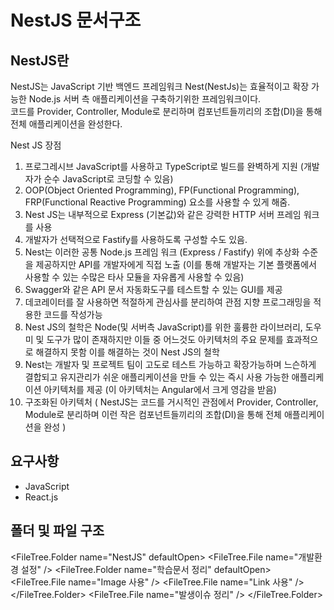 
# NestJS 문서구조

## NestJS란

NestJS는 JavaScript 기반 백엔드 프레임워크 Nest(NestJs)는 효율적이고 확장 가능한 Node.js 서버 측 애플리케이션을 구축하기위한 프레임워크이다.  
코드를 Provider, Controller, Module로 분리하며 컴포넌트들끼리의 조합(DI)을 통해 전체 애플리케이션을 완성한다.

Nest JS 장점
1. 프로그레시브 JavaScript를 사용하고 TypeScript로 빌드를 완벽하게 지원 (개발자가 순수 JavaScript로 코딩할 수 있음)
2. OOP(Object Oriented Programming), FP(Functional Programming), FRP(Functional Reactive Programming) 요소를 사용할 수 있게 해줌.
3. Nest JS는 내부적으로 Express (기본값)와 같은 강력한 HTTP 서버 프레임 워크를 사용
4. 개발자가 선택적으로 Fastify를 사용하도록 구성할 수도 있음.
5. Nest는 이러한 공통 Node.js 프레임 워크 (Express / Fastify) 위에 추상화 수준을 제공하지만 API를 개발자에게 직접 노출 (이를 통해 개발자는 기본 플랫폼에서 사용할 수 있는 수많은 타사 모듈을 자유롭게 사용할 수 있음)
6. Swagger와 같은 API 문서 자동화도구를 테스트할 수 있는 GUI를 제공
7. 데코레이터를 잘 사용하면 적절하게 관심사를 분리하여 관점 지향 프로그래밍을 적용한 코드를 작성가능
8. Nest JS의 철학은 Node(및 서버측 JavaScript)를 위한 훌륭한 라이브러리, 도우미 및 도구가 많이 존재하지만 이들 중 어느것도 아키텍처의 주요 문제를 효과적으로 해결하지 못함 이를 해결하는 것이 Nest JS의 철학
9. Nest는 개발자 및 프로젝트 팀이 고도로 테스트 가능하고 확장가능하며 느슨하게 결합되고 유지관리가 쉬운 애플리케이션을 만들 수 있는 즉시 사용 가능한 애플리케이션 아키텍처를 제공 (이 아키텍처는 Angular에서 크게 영감을 받음)
10. 구조화된 아키텍처 ( NestJS는 코드를 거시적인 관점에서 Provider, Controller, Module로 분리하며 이런 작은 컴포넌트들끼리의 조합(DI)을 통해 전체 애플리케이션을 완성 )

## 요구사항

- JavaScript
- React.js

## 폴더 및 파일 구조

<FileTree.Folder name="NestJS" defaultOpen>
  <FileTree.File name="개발환경 설정" />
  <FileTree.Folder name="학습문서 정리" defaultOpen>
    <FileTree.File name="Image 사용" />
    <FileTree.File name="Link 사용" />
  </FileTree.Folder>
  <FileTree.File name="발생이슈 정리" />
</FileTree.Folder>
